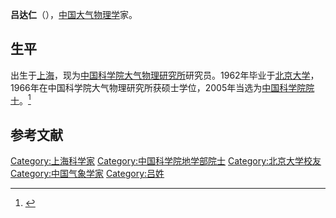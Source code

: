 
{{Expand|time=2012-03-29T01:52:57+00:00 }}
{{Infobox person
| 姓名     = 吕达仁
| 图像     = 
| 图像替代 = 
| 图像说明 = 
| 出生日期 = 1940年
| 出生地   = 上海
| 死亡日期 = <!-- {{Death date and age|YYYY|MM|DD|YYYY|MM|DD}}（死亡在前，出生在后） -->
| 死亡地   = 
| 国籍       = {{PRC}}
| 籍贯       = 
| 别名     = 
| 知名于   = 
| 职业     = [[大气物理学|大气物理学]]家
| 母校 = [[北京大学|北京大学]]
}}

'''吕达仁'''（{{bd|1940年|||}}），[[中国|中国]][[大气物理学|大气物理学]]家。

==生平==
出生于[[上海|上海]]，现为[[中国科学院大气物理研究所|中国科学院大气物理研究所]]研究员。1962年毕业于[[北京大学|北京大学]]，1966年在中国科学院大气物理研究所获硕士学位，2005年当选为[[中国科学院院士|中国科学院院士]]。<ref>{{Cite web |url=http://sourcedb.cas.cn/sourcedb_ad_cas/zw2/ysxx/dxb/ |title=中国科学院学部与院士·院士信息·地学部·吕达仁 |accessdate=2012-03-28 |archive-date=2012-04-26 |archive-url=https://web.archive.org/web/20120426134225/http://sourcedb.cas.cn/sourcedb_ad_cas/zw2/ysxx/dxb/ |dead-url=yes }}</ref>

==参考文献==
{{reflist}}

{{中国科学院地学部院士}}

{{中国科学家小作品}}
{{DEFAULTSORT:L}}
[[Category:上海科学家|Category:上海科学家]]
[[Category:中国科学院地学部院士|Category:中国科学院地学部院士]]
[[Category:北京大学校友|Category:北京大学校友]]
[[Category:中国气象学家|Category:中国气象学家]]
[[Category:吕姓|Category:吕姓]]